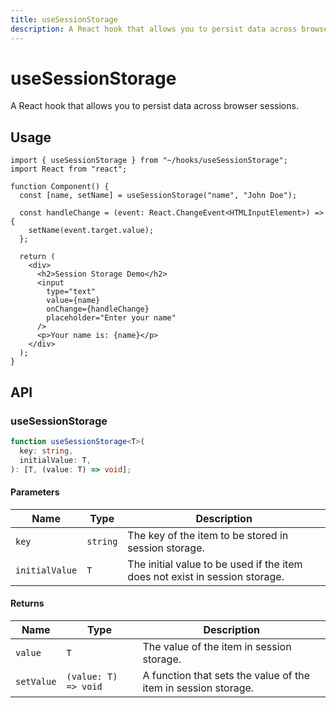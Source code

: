 ```yaml
---
title: useSessionStorage
description: A React hook that allows you to persist data across browser sessions.
---
```


# useSessionStorage

A React hook that allows you to persist data across browser sessions.

## Usage

```tsx title="Component.tsx"
import { useSessionStorage } from "~/hooks/useSessionStorage";
import React from "react";

function Component() {
  const [name, setName] = useSessionStorage("name", "John Doe");

  const handleChange = (event: React.ChangeEvent<HTMLInputElement>) => {
    setName(event.target.value);
  };

  return (
    <div>
      <h2>Session Storage Demo</h2>
      <input
        type="text"
        value={name}
        onChange={handleChange}
        placeholder="Enter your name"
      />
      <p>Your name is: {name}</p>
    </div>
  );
}
```

## API

### useSessionStorage

```ts
function useSessionStorage<T>(
  key: string,
  initialValue: T,
): [T, (value: T) => void];
```

#### Parameters

| Name           | Type     | Description                                                                 |
| -------------- | -------- | --------------------------------------------------------------------------- |
| `key`          | `string` | The key of the item to be stored in session storage.                        |
| `initialValue` | `T`      | The initial value to be used if the item does not exist in session storage. |

#### Returns

| Name       | Type                 | Description                                                    |
| ---------- | -------------------- | -------------------------------------------------------------- |
| `value`    | `T`                  | The value of the item in session storage.                      |
| `setValue` | `(value: T) => void` | A function that sets the value of the item in session storage. |

